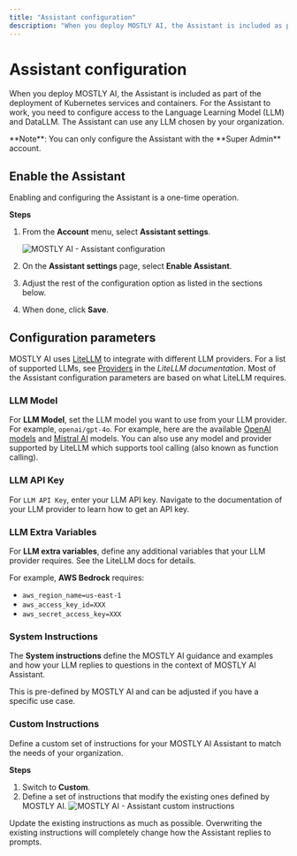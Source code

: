 ```yaml
---
title: "Assistant configuration"
description: "When you deploy MOSTLY AI, the Assistant is included as part of the deployment. For the Assistant to work, you need to configure access to the Language Learning Model (LLM) and DataLLM."
---
```



# Assistant configuration

When you deploy MOSTLY AI, the Assistant is included as part of the deployment of Kubernetes services and containers. For the Assistant to work, you need to configure access to the Language Learning Model (LLM) and DataLLM. The Assistant can use any LLM chosen by your organization.

<CustomCallout>
**Note**: You can only configure the Assistant with the **Super Admin** account.
</CustomCallout>

## Enable the Assistant

Enabling and configuring the Assistant is a one-time operation.

**Steps**

1. From the **Account** menu, select **Assistant settings**.
    
    <Image
        src="/docs/docimages/assistant/ai-assistant-configuration.webp"
        alt="MOSTLY AI - Assistant configuration"
        width={800}
        height={400}
    />
2. On the **Assistant settings** page, select **Enable Assistant**.
3. Adjust the rest of the configuration option as listed in the sections below.
4. When done, click **Save**.

## Configuration parameters

MOSTLY AI uses [LiteLLM](https://www.litellm.ai/) to integrate with different LLM providers. For a list of supported LLMs, see [Providers](https://docs.litellm.ai/docs/providers) in the _LiteLLM documentation_. Most of the Assistant configuration parameters are based on what LiteLLM requires.

### LLM Model

For **LLM Model**, set the LLM model you want to use from your LLM provider. For example, `openai/gpt-4o`. For example, here are the available [OpenAI models](https://docs.litellm.ai/docs/providers/openai#openai-chat-completion-models) and [Mistral AI](https://docs.litellm.ai/docs/providers/mistral#supported-models-1) models. You can also use any model and provider supported by LiteLLM which supports tool calling (also known as function calling).

### LLM API Key

For `LLM API Key`, enter your LLM API key. Navigate to the documentation of your LLM provider to learn how to get an API key.

### LLM Extra Variables

For **LLM extra variables**, define any additional variables that your LLM provider requires. See the LiteLLM docs for details.

For example, **AWS Bedrock** requires: 

* `aws_region_name=us-east-1`
* `aws_access_key_id=XXX`
* `aws_secret_access_key=XXX`

### System Instructions

The **System instructions** define the MOSTLY AI guidance and examples and how your LLM replies to questions in the context of MOSTLY AI Assistant.

This is pre-defined by MOSTLY AI and can be adjusted if you have a specific use case.

### Custom Instructions

Define a custom set of instructions for your MOSTLY AI Assistant to match the needs of your organization.

**Steps**

1. Switch to **Custom**.
2. Define a set of instructions that modify the existing ones defined by MOSTLY AI.
    <Image
        src="/docs/docimages/assistant/ai-assistant-configuration-custom-instructions.webp"
        alt="MOSTLY AI - Assistant custom instructions"
        width={800}
        height={400}
    />

<Callout>
Update the existing instructions as much as possible. Overwriting the existing instructions will completely change how the Assistant replies to prompts.
</Callout>